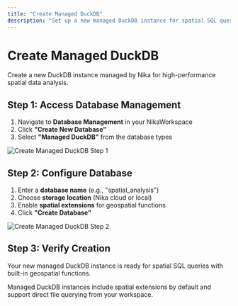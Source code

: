 ```yaml
---
title: "Create Managed DuckDB"
description: "Set up a new managed DuckDB instance for spatial SQL queries"
---
```


# Create Managed DuckDB

Create a new DuckDB instance managed by Nika for high-performance spatial data analysis.

## Step 1: Access Database Management

1. Navigate to **Database Management** in your NikaWorkspace
2. Click **"Create New Database"**
3. Select **"Managed DuckDB"** from the database types

![Create Managed DuckDB Step 1](/guides/database-management/create-managed-duckdb-1.jpg)

## Step 2: Configure Database

1. Enter a **database name** (e.g., "spatial_analysis")
2. Choose **storage location** (Nika cloud or local)
3. Enable **spatial extensions** for geospatial functions
4. Click **"Create Database"**

![Create Managed DuckDB Step 2](/guides/database-management/create-managed-duckdb-2.jpg)

## Step 3: Verify Creation

Your new managed DuckDB instance is ready for spatial SQL queries with built-in geospatial functions.

<Note>
Managed DuckDB instances include spatial extensions by default and support direct file querying from your workspace.
</Note>
